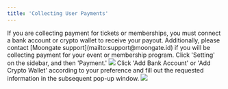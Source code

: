 ```yaml
---
title: 'Collecting User Payments'
---
```


<Warning>
    If you are collecting payment for tickets or memberships, you must connect a bank account or crypto wallet to receive your payout. 
    Additionally, please contact [Moongate support](mailto:support@moongate.id) if you will be collecting payment for your event or membership program.
</Warning>

<Steps>
    <Step title="Navigate to the Payment settings panel">
        Click 'Setting' on the sidebar, and then 'Payment.'
        <img src="/images/admin-settings/collecting-payment/payment panel.gif"/>
    </Step>
    <Step title="Add a bank account/crypto wallet">
        Click 'Add Bank Account' or 'Add Crypto Wallet' according to your preference and fill out the requested information in the 
        subsequent pop-up window.
        <img src="/images/admin-settings/collecting-payment/add wallet button.png"/>
    </Step>
</Steps>